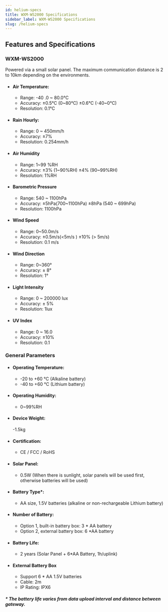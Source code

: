 ```yaml
---
id: helium-specs
title: WXM-WS2000 Specifications
sidebar_label: WXM-WS2000 Specifications
slug: /helium-specs
---
```



## Features and Specifications

### WXM-WS2000

Powered via a small solar panel.
The maximum communication distance is 2 to 10km depending on the environments.

- #### Air Temperature:

    - Range: -40 .0 ~ 80.0°C
    - Accuracy: ±0.5℃ (0~80℃) ±0.6℃ (-40~0℃)
    - Resolution: 0.1°C 

- #### Rain Hourly:

    - Range: 0 ~ 450mm/h
    - Accuracy: ±7%
    - Resolution: 0.254mm/h

- #### Air Humidity

    - Range: 1~99 %RH
    - Accuracy: ±3% (1~90%RH) ±4% (90~99%RH)
    - Resolution: 1%RH

- #### Barometric Pressure

    - Range: 540 ~ 1100hPa
    - Accuracy: ±5hPa(700~1100hPa) ±8hPa (540 ~ 699hPa)
    - Resolution: 1100hPa

- #### Wind Speed 

    - Range: 0~50.0m/s
    - Accuracy: ±0.5m/s(<5m/s ) ±10% (> 5m/s)
    - Resolution: 0.1 m/s

- #### Wind Direction

    - Range: 0~360°
    - Accuracy: ± 8°
    - Resolution: 1°

- #### Light Intensity

    - Range: 0 ~ 200000 lux
    - Accuracy: ± 5%
    - Resolution: 1lux

- #### UV Index

    - Range: 0 ~ 16.0
    - Accuracy: ±10%
    - Resolution: 0.1

### General Parameters

- #### Operating Temperature: 
    - -20 to +60 °C (Alkaline battery) 
    - -40 to +60 °C (Lithium battery)

- #### Operating Humidity:

    - 0~99%RH

- #### Device Weight:

    -1.5kg

- #### Certification:

    - CE / FCC / RoHS

- #### Solar Panel:

    -  0.5W (When there is sunlight, solar panels will be used first, otherwise batteries will be used)

- #### Battery Type*:

    - AA size, 1.5V batteries (alkaline or non-rechargeable Lithium battery)

- #### Number of Battery:

    - Option 1, built-in battery box: 3 * AA battery 
    - Option 2, external battery box: 6 *AA battery

- #### Battery Life:

    - 2 years (Solar Panel + 6*AA Battery, 1h/uplink)

- #### External Battery Box

    - Support 6 * AA 1.5V batteries
    - Cable: 2m
    - IP Rating: IPX6


##### * The battery life varies from data upload interval and distance between gateway.














